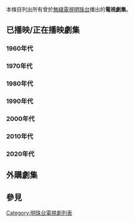 本條目列出所有曾於[[電視廣播有限公司|無綫電視]][[明珠台|明珠台]]播出的'''電視劇集'''。

==已播映/正在播映劇集==
===1960年代===
{{Main|明珠台電視劇集列表 (1960年代)}}

===1970年代===
{{Main|明珠台電視劇集列表 (1970年代)}}

===1980年代===
{{Main|明珠台電視劇集列表 (1980年代)}}

===1990年代===
{{Main|明珠台電視劇集列表 (1990年代)}}
===2000年代===
{{Main|明珠台電視劇集列表 (2000年代)}}

===2010年代===
{{Main|明珠台電視劇集列表 (2010年代)}}

===2020年代===
{{main|明珠台電視劇集列表 (2020年代)}}
==外購劇集==
{{Main|無綫電視外購劇集列表}}

==參見==
{{電視廣播有限公司節目列表索引}}{{電視廣播有限公司劇集列表索引}}
[[Category:明珠台電視劇列表|Category:明珠台電視劇列表]]